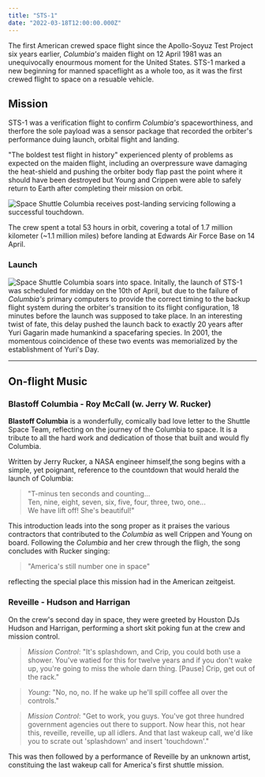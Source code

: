 ```yaml
---
title: "STS-1"
date: "2022-03-18T12:00:00.000Z"
---
```

The first American crewed space flight since the Apollo-Soyuz Test Project six years earlier, *Columbia's* maiden flight on 12 April 1981 was an unequivocally enourmous moment for the United States. STS-1 marked a new beginning for manned spaceflight as a whole too, as it was the first crewed flight to space on a resuable vehicle.

## Mission
STS-1 was a verification flight to confirm *Columbia's* spaceworthiness, and therfore the sole payload was a sensor package that recorded the orbiter's performance duing launch, orbital flight and landing.

"The boldest test flight in history" experienced plenty of problems as expected on the maiden flight, including an overpressure wave damaging the heat-shield and pushing the orbiter body flap past the point where it should have been destroyed but Young and Crippen were able to safely return to Earth after completing their mission on orbit.

<Image
  src="https://shuttl-images.s3.eu-west-2.amazonaws.com/images/STS-1/STS-1_landing.jpeg"
  width={680}
  height={680}
  alt="Space Shuttle Columbia receives post-landing servicing following a successful touchdown."
/>

The crew spent a total 53 hours in orbit, covering a total of 1.7 million kilometer (~1.1 million miles) before landing at Edwards Air Force Base on 14 April.

### Launch
<Image
  src="https://shuttl-images.s3.eu-west-2.amazonaws.com/images/STS-1/STS-1_launch.jpeg"
  width={680}
  height={680}
  alt="Space Shuttle Columbia soars into space."
/>
Initally, the launch of STS-1 was scheduled for midday on the 10th of April, but due to the failure of *Columbia's* primary computers to provide the correct timing to the backup flight system during the orbiter's transition to its flight configuration, 18 minutes before the launch was supposed to take place.
In an interesting twist of fate, this delay pushed the launch back to exactly 20 years after Yuri Gagarin made humankind a spacefaring species. In 2001, the momentous coincidence of these two events was memorialized by the establishment of Yuri's Day.

---

## On-flight Music
### Blastoff Columbia - Roy McCall (w. Jerry W. Rucker)
**Blastoff Columbia** is a wonderfully, comically bad love letter to the Shuttle Space Team, reflecting on the journey of the Columbia to space. It is a tribute to all the hard work and dedication of those that built and would fly Columbia. 

Written by Jerry Rucker, a NASA engineer himself,the song begins with a simple, yet poignant, reference to the countdown that would herald the launch of Columbia:

> "T-minus ten seconds and counting... <br/>
> Ten, nine, eight, seven, six, five, four, three, two, one... <br/>
> We have lift off! She's beautiful!"

This introduction leads into the song proper as it praises the various contractors that contributed to the *Columbia* as well Crippen and Young on board. Following the *Columbia* and her crew through the fligh, the song concludes with Rucker singing:
> "America's still number one in space"

reflecting the special place this mission had in the American zeitgeist.

### Reveille - Hudson and Harrigan
On the crew's second day in space, they were greeted by Houston DJs Hudson and Harrigan, performing a short skit poking fun at the crew and mission control.
> *Mission Control*: "It's splashdown, and Crip, you could both use a shower. You've watied for this for twelve years and if you don't wake up, you're going to miss the whole darn thing. [Pause] Crip, get out of the rack."

> *Young*: "No, no, no. If he wake up he'll spill coffee all over the controls."

> *Mission Control*: "Get to work, you guys. You've got three hundred government agencies out there to support. Now hear this, not hear this, reveille, reveille, up all idlers. And that last wakeup call, we'd like you to scrate out 'splashdown' and insert 'touchdown'."

This was then followed by a performance of Reveille by an unknown artist, constituing the last wakeup call for America's first shuttle mission.